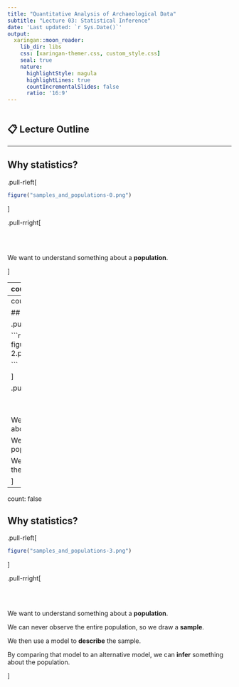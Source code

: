 ```yaml
---
title: "Quantitative Analysis of Archaeological Data"
subtitle: "Lecture 03: Statistical Inference"  
date: 'Last updated: `r Sys.Date()`'
output:
  xaringan::moon_reader:
    lib_dir: libs
    css: [xaringan-themer.css, custom_style.css]
    seal: true
    nature:
      highlightStyle: magula
      highlightLines: true
      countIncrementalSlides: false
      ratio: '16:9'
---
```


```r
```

## &#x1F4CB; Lecture Outline


---

## Why statistics?

.pull-rleft[

```r

figure("samples_and_populations-0.png")

```

]

.pull-rright[

<br><br>

We want to understand something about a __population__.  

]


---
count: false

## Why statistics?

.pull-rleft[

```r

figure("samples_and_populations-1.png")

```

]

.pull-rright[

<br><br>

We want to understand something about a __population__.  

We can never observe the entire population, so we draw a __sample__. 

]



---
count: false

## Why statistics?

.pull-rleft[

```r

figure("samples_and_populations-2.png")

```

]

.pull-rright[

<br><br>

We want to understand something about a __population__.  

We can never observe the entire population, so we draw a __sample__. 

We then use a model to __describe__ the sample.

]



---
count: false

## Why statistics?

.pull-rleft[

```r

figure("samples_and_populations-3.png")

```

]

.pull-rright[

<br><br>

We want to understand something about a __population__.  

We can never observe the entire population, so we draw a __sample__. 

We then use a model to __describe__ the sample.

By comparing that model to an alternative model, we can __infer__ something about the population.

]

